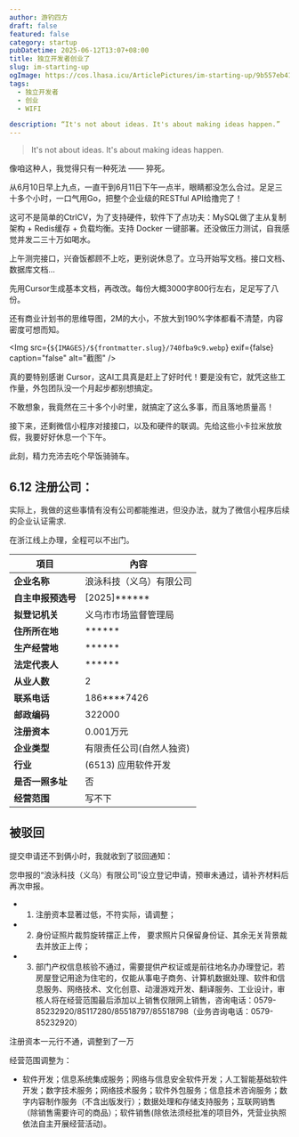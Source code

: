 ```yaml
---
author: 游钓四方
draft: false
featured: false
category: startup
pubDatetime: 2025-06-12T13:07+08:00
title: 独立开发者创业了
slug: im-starting-up
ogImage: https://cos.lhasa.icu/ArticlePictures/im-starting-up/9b557eb41.webp
tags:
  - 独立开发者
  - 创业
  - WIFI

description: “It's not about ideas. It's about making ideas happen.”
---
```



> It's not about ideas. It's about making ideas happen.

像咱这种人，我觉得只有一种死法 —— 猝死。

从6月10日早上九点，一直干到6月11日下午一点半，眼睛都没怎么合过。足足三十多个小时，一口气用Go，把整个企业级的RESTful API给撸完了！

这可不是简单的CtrlCV，为了支持硬件，软件下了点功夫：MySQL做了主从复制架构 + Redis缓存 + 负载均衡。支持 Docker 一键部署。还没做压力测试，自我感觉并发二三十万如喝水。

上午测完接口，兴奋饭都顾不上吃，更别说休息了。立马开始写文档。接口文档、数据库文档...

先用Cursor生成基本文档，再改改。每份大概3000字800行左右，足足写了八份。

还有商业计划书的思维导图，2M的大小，不放大到190%字体都看不清楚，内容密度可想而知。

<Img
  src={`${IMAGES}/${frontmatter.slug}/740fba9c9.webp`}
  exif={false}
  caption="false"
  alt="截图"
/>

真的要特别感谢 Cursor，这AI工具真是赶上了好时代！要是没有它，就凭这些工作量，外包团队没一个月起步都别想搞定。

不敢想象，我竟然在三十多个小时里，就搞定了这么多事，而且落地质量高！

接下来，还剩微信小程序对接接口，以及和硬件的联调。先给这些小卡拉米放放假，我要好好休息一个下午。

此刻，精力充沛去吃个早饭骑骑车。

## 6.12 注册公司：

实际上，我做的这些事情有没有公司都能推进，但没办法，就为了微信小程序后续的企业认证需求.

在浙江线上办理，全程可以不出门。

| 項目 | 內容 |
|---|---|
| **企业名称** | 浪泳科技（义乌）有限公司 |
| **自主申报预选号** | [2025]****** |
| **拟登记机关** | 义乌市市场监督管理局 |
| **住所所在地** | ****** |
| **生产经营地** | ****** |
| **法定代表人** | ****** |
| **从业人数** | 2 |
| **联系电话** | 186****7426 |
| **邮政编码** | 322000 |
| **注册资本** | 0.001万元 |
| **企业类型** | 有限责任公司(自然人独资) |
| **行业** | (6513) 应用软件开发 |
| **是否一照多址** | 否 |
| **经营范围**| 写不下 |

## 被驳回

提交申请还不到俩小时，我就收到了驳回通知：

您申报的“浪泳科技（义乌）有限公司”设立登记申请，预审未通过，请补齐材料后再次申报。

 * 1. 注册资本显著过低，不符实际，请调整；

 * 2. 身份证照片裁剪旋转摆正上传， 要求照片只保留身份证、其余无关背景裁去并放正上传；

 * 3. 部门产权信息核验不通过，需要提供产权证或是前往地名办办理登记，若房屋登记用途为住宅的，仅能从事电子商务、计算机数据处理、软件和信息服务、网络技术、文化创意、动漫游戏开发、翻译服务、工业设计，审核人将在经营范围最后添加以上销售仅限网上销售，咨询电话：0579-85232920/85117280/85518797/85518798（业务咨询电话：0579-85232920）

注册资本一元行不通，调整到了一万

经营范围调整为：

 * 软件开发；信息系统集成服务；网络与信息安全软件开发；人工智能基础软件开发；数字技术服务；网络技术服务；软件外包服务；信息技术咨询服务；数字内容制作服务（不含出版发行）；数据处理和存储支持服务；互联网销售（除销售需要许可的商品）；软件销售(除依法须经批准的项目外，凭营业执照依法自主开展经营活动)。